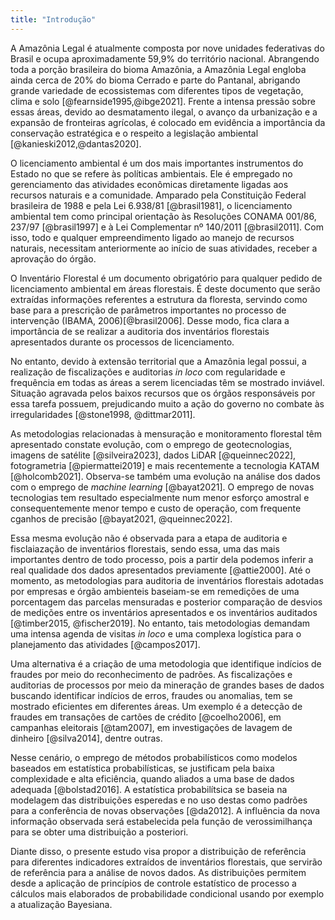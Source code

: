 ```yaml
---
title: "Introdução"
---
```


A Amazônia Legal é atualmente composta por nove unidades federativas do Brasil e ocupa aproximadamente 59,9% do território nacional. Abrangendo toda a porção brasileira do bioma Amazônia, a Amazônia Legal engloba ainda cerca de 20% do bioma Cerrado e parte do Pantanal, abrigando grande variedade de ecossistemas com diferentes tipos de vegetação, clima e solo [@fearnside1995,@ibge2021]. Frente a intensa pressão sobre essas áreas, devido ao desmatamento ilegal, o avanço da urbanização e a expansão de fronteiras agrícolas, é colocado em evidência a importância da conservação estratégica e o respeito a legislação ambiental [@kanieski2012,@dantas2020]. 

O licenciamento ambiental é um dos mais importantes instrumentos do Estado no que se refere às políticas ambientais. Ele é empregado no gerenciamento das atividades econômicas diretamente ligadas aos recursos naturais e a comunidade. Amparado pela Constituição Federal brasileira de 1988 e pela Lei 6.938/81 [@brasil1981], o licenciamento ambiental tem como principal orientação às Resoluções CONAMA 001/86, 237/97 [@brasil1997] e à Lei Complementar nº 140/2011 [@brasil2011]. Com isso, todo e qualquer empreendimento ligado ao manejo de recursos naturais, necessitam anteriormente ao início de suas atividades, receber a aprovação do órgão.
 
O Inventário Florestal é um documento obrigatório para qualquer pedido de licenciamento ambiental em áreas florestais. É deste documento que serão extraídas informações referentes a estrutura da floresta, servindo como base para a prescrição de parâmetros importantes no processo de intervenção (IBAMA, 2006)[@brasil2006]. Desse modo, fica clara a importância de se realizar a auditoria dos inventários florestais apresentados durante os processos de licenciamento. 

No entanto, devido à extensão territorial que a Amazônia legal possui, a realização de fiscalizações e auditorias *in loco* com regularidade e frequência em todas as áreas a serem licenciadas têm se mostrado inviável. Situação agravada pelos baixos recursos que os órgãos responsáveis por essa tarefa possuem, prejudicando muito a ação do governo no combate às irregularidades [@stone1998, @dittmar2011].

As metodologias relacionadas à mensuração e monitoramento florestal têm apresentado constate evolução, com o emprego de geotecnologias, imagens de satélite [@silveira2023], dados LiDAR [@queinnec2022], fotogrametria [@piermattei2019] e mais recentemente a tecnologia KATAM [@holcomb2021]. Observa-se também uma evolução na análise dos dados com o emprego de *machine learning* [@bayat2021]. O emprego de novas tecnologias tem resultado especialmente num menor esforço amostral e consequentemente menor tempo e custo de operação, com frequente cganhos de precisão [@bayat2021, @queinnec2022]. 

Essa mesma evolução não é observada para a etapa de auditoria e fisclaiazação de inventários florestais, sendo essa, uma das mais importantes dentro de todo processo, pois a partir dela podemos inferir a real qualidade dos dados apresentados previamente [@attie2000]. Até o momento, as metodologias para auditoria de inventários florestais adotadas por empresas e órgão ambienteis baseiam-se em remedições de uma porcentagem das parcelas mensuradas e posterior comparação de desvios de medições entre os inventários apresentados e os inventários auditados [@timber2015, @fischer2019]. No entanto, tais metodologias demandam uma intensa agenda de visitas *in loco* e uma complexa logística para o planejamento das atividades [@campos2017]. 

Uma alternativa é a criação de uma metodologia que identifique indícios de fraudes por meio do reconhecimento de padrões. As fiscalizações e auditorias de processos por meio da mineração de grandes bases de dados buscando identificar indícios de erros, fraudes ou anomalias, tem se mostrado eficientes em diferentes áreas. Um exemplo é a detecção de fraudes em transações de cartões de crédito [@coelho2006], em campanhas eleitorais [@tam2007], em investigações de lavagem de dinheiro [@silva2014], dentre outras. 

Nesse cenário, o emprego de métodos probabilísticos como modelos baseados em estatística probabilísticas, se justificam pela baixa complexidade e alta eficiência, quando aliados a uma base de dados adequada [@bolstad2016]. A estatística probabilítsica se baseia na modelagem das distribuições esperedas e no uso destas como padrões para a conferência de novas observações [@da2012]. A influência da nova informação observada será estabelecida pela função de verossimilhança para se obter uma distribuição a posteriori.

Diante disso, o presente estudo visa propor a distribuição de referência para diferentes indicadores extraídos de inventários florestais, que servirão de referência para a análise de novos dados. As distribuições permitem desde a aplicação de princípios de controle estatístico de processo a cálculos mais elaborados de probabilidade condicional usando por exemplo a atualização Bayesiana.  
